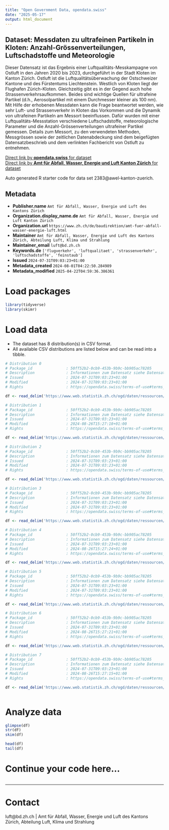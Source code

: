 ```yaml
---
title: "Open Government Data, opendata.swiss"
date: "2025-05-17"
output: html_document
---
```


## Dataset: Messdaten zu ultrafeinen Partikeln in Kloten: Anzahl-Grössenverteilungen, Luftschadstoffe und Meteorologie

Dieser Datensatz ist das Ergebnis einer Luftqualitäts-Messkampagne von Ostluft in den Jahren 2020 bis 2023, durchgeführt in der Stadt Kloten im Kanton Zürich. Ostluft ist die Luftqualitätsüberwachung der Ostschweizer Kantone und des Fürstentums Liechtenstein. Westlich von Kloten liegt der Flughafen Zürich-Kloten. Gleichzeitig gibt es in der Gegend auch hohe Strassenverkehrsaufkommen. Beides sind wichtige Quellen für ultrafeine Partikel (d.h., Aerosolpartikel mit einem Durchmesser kleiner als 100 nm). Mit Hilfe der erhobenen Messdaten kann die Frage beantwortet werden, wie sehr Luft- und Strassenverkehr in Kloten das Vorkommen und die Dynamik von ultrafeinen Partikeln am Messort beeinflussen. Dafür wurden mit einer Luftqualitäts-Messstation verschiedene Luftschadstoffe, meteorologische Parameter und die Anzahl-Grössenverteilungen ultrafeiner Partikel gemessen. Details zum Messort, zu den verwendeten Methoden, Messgrössen sowie der zeitlichen Datenabdeckung sind dem beigefügten Datensatzbeschrieb und dem verlinkten Fachbericht von Ostluft zu entnehmen.

[Direct link by **opendata.swiss** for dataset](https://opendata.swiss/de/dataset/messdaten-zu-ultrafeinen-partikeln-in-kloten-anzahl-grossenverteilungen-luftschadstoffe-und-met)<br>
[Direct link by **Amt für Abfall, Wasser, Energie und Luft Kanton Zürich** for dataset](https://www.ostluft.ch)

Auto generated R starter code for data set 2383@awel-kanton-zuerich.

## Metadata

- **Publisher.name** `Amt für Abfall, Wasser, Energie und Luft des Kantons Zürich`
- **Organization.display_name.de** `Amt für Abfall, Wasser, Energie und Luft Kanton Zürich`
- **Organization.url** `https://www.zh.ch/de/baudirektion/amt-fuer-abfall-wasser-energie-luft.html`
- **Maintainer** `Amt für Abfall, Wasser, Energie und Luft des Kantons Zürich, Abteilung Luft, Klima und Strahlung`
- **Maintainer_email** `luft@bd.zh.ch`
- **Keywords.de** `['flugverkehr', 'luftqualitaet', 'strassenverkehr', 'luftschadstoffe', 'feinstaub']`
- **Issued** `2024-07-31T09:03:23+01:00`
- **Metadata_created** `2024-08-01T04:22:50.284989`
- **Metadata_modified** `2025-04-22T04:59:36.386361`


# Load packages

```r

library(tidyverse)
library(skimr)

```

# Load data

-   The dataset has 8 distribution(s) in CSV format.
-   All available CSV distributions are listed below and can be read into a tibble.

```r

# Distribution 0
# Package_id               : 50ff52b2-0cb9-453b-9b9c-bb905ac78205
# Description              : Informationen zum Datensatz siehe Datensatzbeschrieb
# Issued                   : 2024-07-31T09:03:23+01:00
# Modified                 : 2024-07-31T09:03:23+01:00
# Rights                   : https://opendata.swiss/terms-of-use#terms_open

df <- read_delim('https://www.web.statistik.zh.ch/ogd/daten/ressourcen/KTZH_00002383_00005472.csv')

# Distribution 1
# Package_id               : 50ff52b2-0cb9-453b-9b9c-bb905ac78205
# Description              : Informationen zum Datensatz siehe Datensatzbeschrieb
# Issued                   : 2024-07-31T09:03:23+01:00
# Modified                 : 2024-08-26T15:27:18+01:00
# Rights                   : https://opendata.swiss/terms-of-use#terms_open

df <- read_delim('https://www.web.statistik.zh.ch/ogd/daten/ressourcen/KTZH_00002383_00005466.csv')

# Distribution 2
# Package_id               : 50ff52b2-0cb9-453b-9b9c-bb905ac78205
# Description              : Informationen zum Datensatz siehe Datensatzbeschrieb
# Issued                   : 2024-07-31T09:03:23+01:00
# Modified                 : 2024-07-31T09:03:23+01:00
# Rights                   : https://opendata.swiss/terms-of-use#terms_open

df <- read_delim('https://www.web.statistik.zh.ch/ogd/daten/ressourcen/KTZH_00002383_00005471.csv')

# Distribution 3
# Package_id               : 50ff52b2-0cb9-453b-9b9c-bb905ac78205
# Description              : Informationen zum Datensatz siehe Datensatzbeschrieb
# Issued                   : 2024-07-31T09:03:23+01:00
# Modified                 : 2024-07-31T09:03:23+01:00
# Rights                   : https://opendata.swiss/terms-of-use#terms_open

df <- read_delim('https://www.web.statistik.zh.ch/ogd/daten/ressourcen/KTZH_00002383_00005469.csv')

# Distribution 4
# Package_id               : 50ff52b2-0cb9-453b-9b9c-bb905ac78205
# Description              : Informationen zum Datensatz siehe Datensatzbeschrieb
# Issued                   : 2024-07-31T09:03:23+01:00
# Modified                 : 2024-08-26T15:27:24+01:00
# Rights                   : https://opendata.swiss/terms-of-use#terms_open

df <- read_delim('https://www.web.statistik.zh.ch/ogd/daten/ressourcen/KTZH_00002383_00005468.csv')

# Distribution 5
# Package_id               : 50ff52b2-0cb9-453b-9b9c-bb905ac78205
# Description              : Informationen zum Datensatz siehe Datensatzbeschrieb
# Issued                   : 2024-07-31T09:03:23+01:00
# Modified                 : 2024-07-31T09:03:23+01:00
# Rights                   : https://opendata.swiss/terms-of-use#terms_open

df <- read_delim('https://www.web.statistik.zh.ch/ogd/daten/ressourcen/KTZH_00002383_00005470.csv')

# Distribution 6
# Package_id               : 50ff52b2-0cb9-453b-9b9c-bb905ac78205
# Description              : Informationen zum Datensatz siehe Datensatzbeschrieb
# Issued                   : 2024-07-31T09:03:23+01:00
# Modified                 : 2024-08-26T15:27:21+01:00
# Rights                   : https://opendata.swiss/terms-of-use#terms_open

df <- read_delim('https://www.web.statistik.zh.ch/ogd/daten/ressourcen/KTZH_00002383_00005467.csv')

# Distribution 7
# Package_id               : 50ff52b2-0cb9-453b-9b9c-bb905ac78205
# Description              : Informationen zum Datensatz siehe Datensatzbeschrieb
# Issued                   : 2024-07-31T09:03:23+01:00
# Modified                 : 2024-08-26T15:27:15+01:00
# Rights                   : https://opendata.swiss/terms-of-use#terms_open

df <- read_delim('https://www.web.statistik.zh.ch/ogd/daten/ressourcen/KTZH_00002383_00005465.csv')



```

# Analyze data

```r

glimpse(df)
str(df)
skim(df)

head(df)
tail(df)

```

# Continue your code here...

```r

```

------------------------------------------------------------------------

# Contact

luft@bd.zh.ch | Amt für Abfall, Wasser, Energie und Luft des Kantons Zürich, Abteilung Luft, Klima und Strahlung
